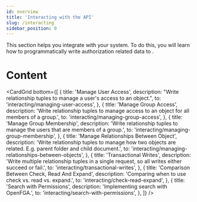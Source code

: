 ```yaml
---
id: overview
title: 'Interacting with the API'
slug: /interacting
sidebar_position: 0
---
```



<DocumentationNotice />

This section helps you integrate <ProductName format={ProductNameFormat.ShortForm}/> with your system. To do this, you will learn how to programmatically write authorization related data to <ProductName format={ProductNameFormat.ShortForm}/>.

<IntroCard
  title="When to use"
  description="This section is useful if you have defined an authorization model and want to understand how to write authorization data to {ProductName} to represent the state of your system."
/>

# Content

<CardGrid
  bottom={[
    {
      title: 'Manage User Access',
      description: "Write relationship tuples to manage a user's access to an object.",
      to: 'interacting/managing-user-access',
    },
    {
      title: 'Manage Group Access',
      description: 'Write relationship tuples to manage access to an object for all members of a group.',
      to: 'interacting/managing-group-access',
    },
    {
      title: 'Manage Group Membership',
      description: 'Write relationship tuples to manage the users that are members of a group.',
      to: 'interacting/managing-group-membership',
    },
    {
      title: 'Manage Relationships Between Object',
      description:
        'Write relationship tuples to manage how two objects are related. E.g. parent folder and child document.',
      to: 'interacting/managing-relationships-between-objects',
    },
    {
      title: 'Transactional Writes',
      description: 'Write multiple relationship tuples in a single request, so all writes either succeed or fail.',
      to: 'interacting/transactional-writes',
    },
    {
      title: 'Comparison Between Check, Read And Expand',
      description: 'Comparing when to use check vs. read vs. expand.',
      to: 'interacting/check-read-expand',
    },
    {
      title: 'Search with Permissions',
      description: 'Implementing search with OpenFGA.',
      to: 'interacting/search-with-permissions',
    },
]}
/>

